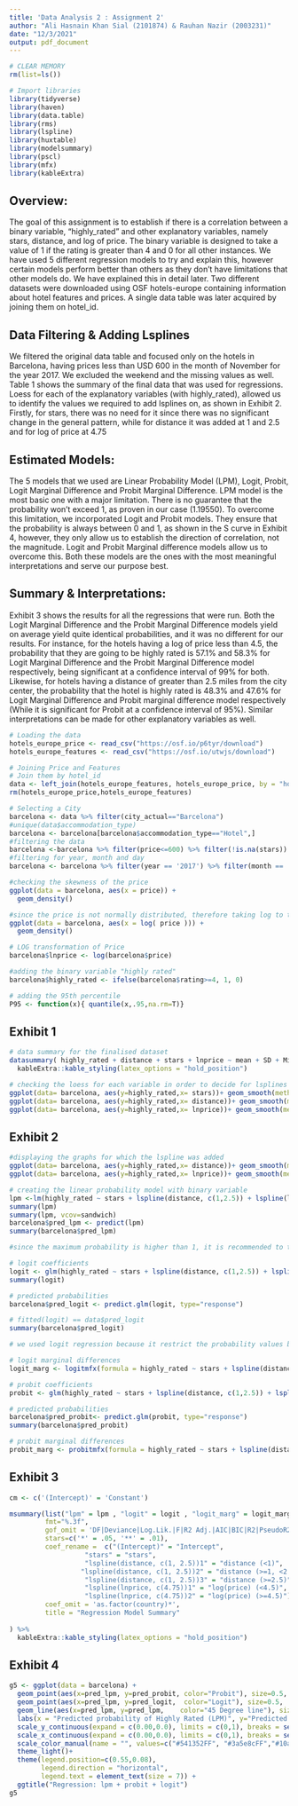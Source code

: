 ```yaml
---
title: 'Data Analysis 2 : Assignment 2'
author: "Ali Hasnain Khan Sial (2101874) & Rauhan Nazir (2003231)"
date: "12/3/2021"
output: pdf_document
---
```


```r
# CLEAR MEMORY
rm(list=ls())

# Import libraries
library(tidyverse)
library(haven)
library(data.table)
library(rms)
library(lspline)
library(huxtable)
library(modelsummary)
library(pscl)
library(mfx)
library(kableExtra)
```


## Overview:
The goal of this assignment is to establish if there is a correlation between a binary variable, “highly_rated” and other explanatory variables, namely stars, distance, and log of price. The binary variable is designed to take a value of 1 if the rating is greater than 4 and 0 for all other instances. We have used 5 different regression models to try and explain this, however certain models perform better than others as they don’t have limitations that other models do. We have explained this in detail later. Two different datasets were downloaded using OSF hotels-europe containing information about hotel features and prices. A single data table was later acquired by joining them on hotel_id.

## Data Filtering & Adding Lsplines
We filtered the original data table and focused only on the hotels in Barcelona, having prices less than USD 600 in the month of November for the year 2017. We excluded the weekend and the missing values as well. Table 1 shows the summary of the final data that was used for regressions. Loess for each of the explanatory variables (with highly_rated), allowed us to identify the values we required to add lsplines on, as shown in Exhibit 2. Firstly, for stars, there was no need for it since there was no significant change in the general pattern, while for distance it was added at 1 and 2.5 and for log of price at 4.75

## Estimated Models:
The 5 models that we used are Linear Probability Model (LPM), Logit, Probit, Logit Marginal Difference and Probit Marginal Difference. LPM model is the most basic one with a major limitation. There is no guarantee that the probability won’t exceed 1, as proven in our case (1.19550).  To overcome this limitation, we incorporated Logit and Probit models. They ensure that the probability is always between 0 and 1, as shown in the S curve in Exhibit 4, however, they only allow us to establish the direction of correlation, not the magnitude. Logit and Probit Marginal difference models allow us to overcome this. Both these models are the ones with the most meaningful interpretations and serve our purpose best. 

## Summary & Interpretations:
Exhibit 3 shows the results for all the regressions that were run. Both the Logit Marginal Difference and the Probit Marginal Difference models yield on average yield quite identical probabilities, and it was no different for our results. For instance, for the hotels having a log of price less than 4.5, the probability that they are going to be highly rated is 57.1% and 58.3% for Logit Marginal Difference and the Probit Marginal Difference model respectively, being significant at a confidence interval of 99% for both. Likewise, for hotels having a distance of greater than 2.5 miles from the city center, the probability that the hotel is highly rated is 48.3% and 47.6% for Logit Marginal Difference and Probit marginal difference model respectively (While it is significant for Probit at a confidence interval of 95%).  Similar interpretations can be made for other explanatory variables as well.

```r
# Loading the data
hotels_europe_price <- read_csv("https://osf.io/p6tyr/download")
hotels_europe_features <- read_csv("https://osf.io/utwjs/download")
```


```r
# Joining Price and Features
# Join them by hotel_id
data <- left_join(hotels_europe_features, hotels_europe_price, by = "hotel_id")
rm(hotels_europe_price,hotels_europe_features)
```


```r
# Selecting a City
barcelona <- data %>% filter(city_actual=="Barcelona")
#unique(data$accommodation_type)
barcelona <- barcelona[barcelona$accommodation_type=="Hotel",]
#filtering the data
barcelona <-barcelona %>% filter(price<=600) %>% filter(!is.na(stars)) %>% filter(!is.na(distance)) %>% filter(!is.na(rating))
#filtering for year, month and day
barcelona <- barcelona %>% filter(year == '2017') %>% filter(month == '11') %>% filter(weekend == '0')
```


```r
#checking the skewness of the price 
ggplot(data = barcelona, aes(x = price)) +
  geom_density()

#since the price is not normally distributed, therefore taking log to transform it and after log it looks normally distributed
ggplot(data = barcelona, aes(x = log( price ))) +
  geom_density()

# LOG transformation of Price
barcelona$lnprice <- log(barcelona$price)

#adding the binary variable "highly rated"
barcelona$highly_rated <- ifelse(barcelona$rating>=4, 1, 0)
```


```r
# adding the 95th percentile
P95 <- function(x){ quantile(x,.95,na.rm=T)}
```

## Exhibit 1
```r
# data summary for the finalised dataset
datasummary( highly_rated + distance + stars + lnprice ~ mean + SD + Min + Max + Median + P95 + N , data = barcelona, title = "Data Summary Table" ) %>% 
  kableExtra::kable_styling(latex_options = "hold_position")
```


```r
# checking the loess for each variable in order to decide for lsplines
ggplot(data= barcelona, aes(y=highly_rated,x= stars))+ geom_smooth(method = "loess", formula = y~x)
ggplot(data= barcelona, aes(y=highly_rated,x= distance))+ geom_smooth(method = "loess", formula = y~x)
ggplot(data= barcelona, aes(y=highly_rated,x= lnprice))+ geom_smooth(method = "loess", formula = y~x)
```
## Exhibit 2
```r
#displaying the graphs for which the lspline was added
ggplot(data= barcelona, aes(y=highly_rated,x= distance))+ geom_smooth(method = "loess", formula = y~x) + ggtitle("Highly Rated & Distance")
ggplot(data= barcelona, aes(y=highly_rated,x= lnprice))+ geom_smooth(method = "loess", formula = y~x) + ggtitle("Highly Rated & Log(Price)")
```


```r
# creating the linear probability model with binary variable
lpm <-lm(highly_rated ~ stars + lspline(distance, c(1,2.5)) + lspline(lnprice, c(4.75)), data=barcelona)
summary(lpm)
summary(lpm, vcov=sandwich)
barcelona$pred_lpm <- predict(lpm)
summary(barcelona$pred_lpm)

#since the maximum probability is higher than 1, it is recommended to take logit and probit to predict the values for the data
```


```r
# logit coefficients
logit <- glm(highly_rated ~ stars + lspline(distance, c(1,2.5)) + lspline(lnprice, c(4.75)), data=barcelona, family='binomial'(link = "logit"))
summary(logit)

# predicted probabilities
barcelona$pred_logit <- predict.glm(logit, type="response")

# fitted(logit) == data$pred_logit
summary(barcelona$pred_logit)

# we used logit regression because it restrict the probability values between zero and 1

# logit marginal differences
logit_marg <- logitmfx(formula = highly_rated ~ stars + lspline(distance, c(1,2.5)) + lspline(lnprice, c(4.75)), data=barcelona, atmean=FALSE)

```


```r
# probit coefficients
probit <- glm(highly_rated ~ stars + lspline(distance, c(1,2.5)) + lspline(lnprice, c(4.75)), data=barcelona, family=binomial(link="probit"))

# predicted probabilities
barcelona$pred_probit<- predict.glm(probit, type="response")
summary(barcelona$pred_probit)

# probit marginal differences
probit_marg <- probitmfx(formula = highly_rated ~ stars + lspline(distance, c(1,2.5)) + lspline(lnprice, c(4.75)), data=barcelona, atmean=F)
```


## Exhibit 3
```r
cm <- c('(Intercept)' = 'Constant')

msummary(list("lpm" = lpm , "logit" = logit , "logit_marg" = logit_marg , "probit" = probit ,"probit_marg"= probit_marg),
         fmt="%.3f",
         gof_omit = 'DF|Deviance|Log.Lik.|F|R2 Adj.|AIC|BIC|R2|PseudoR2',
         stars=c('*' = .05, '**' = .01),
         coef_rename =  c("(Intercept)" = "Intercept",
                   "stars" = "stars",
                   "lspline(distance, c(1, 2.5))1" = "distance (<1)",
                  "lspline(distance, c(1, 2.5))2" = "distance (>=1, <2.5)",
                   "lspline(distance, c(1, 2.5))3" = "distance (>=2.5)",
                   "lspline(lnprice, c(4.75))1" = "log(price) (<4.5)",
                   "lspline(lnprice, c(4.75))2" = "log(price) (>=4.5)"),
         coef_omit = 'as.factor(country)*',
         title = "Regression Model Summary"
         
) %>% 
  kableExtra::kable_styling(latex_options = "hold_position")


```


## Exhibit 4
```r
g5 <- ggplot(data = barcelona) +
  geom_point(aes(x=pred_lpm, y=pred_probit, color="Probit"), size=0.5,  shape=16) +
  geom_point(aes(x=pred_lpm, y=pred_logit,  color="Logit"), size=0.5,  shape=16) +
  geom_line(aes(x=pred_lpm, y=pred_lpm,    color="45 Degree line"), size=0.5) +
  labs(x = "Predicted probability of Highly Rated (LPM)", y="Predicted probability")+
  scale_y_continuous(expand = c(0.00,0.0), limits = c(0,1), breaks = seq(0,1,0.2)) +
  scale_x_continuous(expand = c(0.00,0.0), limits = c(0,1), breaks = seq(0,1,0.2)) +
  scale_color_manual(name = "", values=c("#541352FF", "#3a5e8cFF","#10a53dFF")) +
  theme_light()+
  theme(legend.position=c(0.55,0.08),
        legend.direction = "horizontal",
        legend.text = element_text(size = 7)) +
  ggtitle("Regression: lpm + probit + logit")
g5 
```

